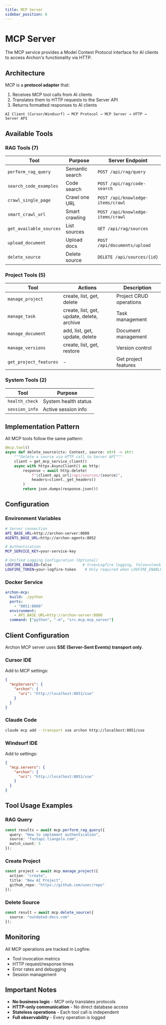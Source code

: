 ---
title: MCP Server
sidebar_position: 6
---

# MCP Server

The MCP service provides a Model Context Protocol interface for AI clients to access Archon's functionality via HTTP.

## Architecture

MCP is a **protocol adapter** that:
1. Receives MCP tool calls from AI clients
2. Translates them to HTTP requests to the Server API
3. Returns formatted responses to AI clients

```
AI Client (Cursor/Windsurf) → MCP Protocol → MCP Server → HTTP → Server API
```

## Available Tools

### RAG Tools (7)

| Tool | Purpose | Server Endpoint |
|------|---------|----------------|
| `perform_rag_query` | Semantic search | `POST /api/rag/query` |
| `search_code_examples` | Code search | `POST /api/rag/code-search` |
| `crawl_single_page` | Crawl one URL | `POST /api/knowledge-items/crawl` |
| `smart_crawl_url` | Smart crawling | `POST /api/knowledge-items/crawl` |
| `get_available_sources` | List sources | `GET /api/rag/sources` |
| `upload_document` | Upload docs | `POST /api/documents/upload` |
| `delete_source` | Delete source | `DELETE /api/sources/{id}` |

### Project Tools (5)

| Tool | Actions | Description |
|------|---------|-------------|
| `manage_project` | create, list, get, delete | Project CRUD operations |
| `manage_task` | create, list, get, update, delete, archive | Task management |
| `manage_document` | add, list, get, update, delete | Document management |
| `manage_versions` | create, list, get, restore | Version control |
| `get_project_features` | - | Get project features |

### System Tools (2)

| Tool | Purpose |
|------|---------|
| `health_check` | System health status |
| `session_info` | Active session info |

## Implementation Pattern

All MCP tools follow the same pattern:

```python
@mcp.tool()
async def delete_source(ctx: Context, source: str) -> str:
    """Delete a source via HTTP call to Server API"""
    client = get_mcp_service_client()
    async with httpx.AsyncClient() as http:
        response = await http.delete(
            f"{client.api_url}/api/sources/{source}",
            headers=client._get_headers()
        )
        return json.dumps(response.json())
```

## Configuration

### Environment Variables

```bash
# Server connection
API_BASE_URL=http://archon-server:8080
AGENTS_BASE_URL=http://archon-agents:8052

# Authentication
MCP_SERVICE_KEY=your-service-key

# Unified Logging Configuration (Optional)
LOGFIRE_ENABLED=false              # true=Logfire logging, false=standard logging
LOGFIRE_TOKEN=your-logfire-token    # Only required when LOGFIRE_ENABLED=true
```

### Docker Service

```yaml
archon-mcp:
  build: ./python
  ports:
    - "8051:8000"
  environment:
    - API_BASE_URL=http://archon-server:8080
  command: ["python", "-m", "src.mcp.mcp_server"]
```

## Client Configuration

Archon MCP server uses **SSE (Server-Sent Events) transport only**.

### Cursor IDE

Add to MCP settings:

```json
{
  "mcpServers": {
    "archon": {
      "uri": "http://localhost:8051/sse"
    }
  }
}
```

### Claude Code

```bash
claude mcp add --transport sse archon http://localhost:8051/sse
```

### Windsurf IDE

Add to settings:

```json
{
  "mcp.servers": {
    "archon": {
      "uri": "http://localhost:8051/sse"
    }
  }
}
```

## Tool Usage Examples

### RAG Query
```typescript
const results = await mcp.perform_rag_query({
  query: "How to implement authentication",
  source: "fastapi.tiangolo.com",
  match_count: 5
});
```

### Create Project
```typescript
const project = await mcp.manage_project({
  action: "create",
  title: "New AI Project",
  github_repo: "https://github.com/user/repo"
});
```

### Delete Source
```typescript
const result = await mcp.delete_source({
  source: "outdated-docs.com"
});
```

## Monitoring

All MCP operations are tracked in Logfire:
- Tool invocation metrics
- HTTP request/response times
- Error rates and debugging
- Session management

## Important Notes

- **No business logic** - MCP only translates protocols
- **HTTP-only communication** - No direct database access
- **Stateless operations** - Each tool call is independent
- **Full observability** - Every operation is logged